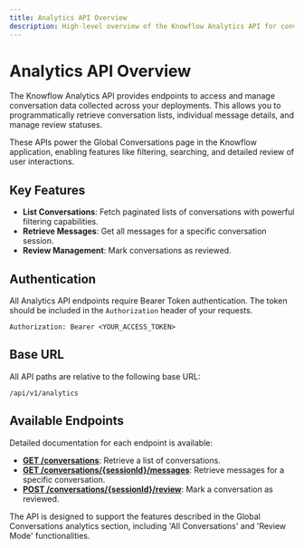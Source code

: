 ```yaml
---
title: Analytics API Overview
description: High-level overview of the Knowflow Analytics API for conversation data.
---
```



# Analytics API Overview

The Knowflow Analytics API provides endpoints to access and manage conversation data collected across your deployments. This allows you to programmatically retrieve conversation lists, individual message details, and manage review statuses.

These APIs power the Global Conversations page in the Knowflow application, enabling features like filtering, searching, and detailed review of user interactions.

## Key Features

- **List Conversations**: Fetch paginated lists of conversations with powerful filtering capabilities.
- **Retrieve Messages**: Get all messages for a specific conversation session.
- **Review Management**: Mark conversations as reviewed.

## Authentication

All Analytics API endpoints require Bearer Token authentication. The token should be included in the `Authorization` header of your requests.

```
Authorization: Bearer <YOUR_ACCESS_TOKEN>
```

## Base URL

All API paths are relative to the following base URL:

```
/api/v1/analytics
```

## Available Endpoints

Detailed documentation for each endpoint is available:

- **[GET /conversations](./get-conversations)**: Retrieve a list of conversations.
- **[GET /conversations/{sessionId}/messages](./get-conversation-messages)**: Retrieve messages for a specific conversation.
- **[POST /conversations/{sessionId}/review](./review-conversation)**: Mark a conversation as reviewed.

<Callout type="info">
  The API is designed to support the features described in the Global Conversations analytics section, including 'All Conversations' and 'Review Mode' functionalities.
</Callout> 